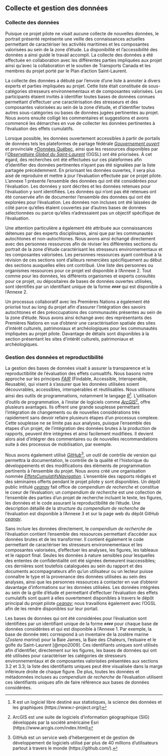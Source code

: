 ## Collecte et gestion des données

### Collecte des données

Puisque ce projet pilote ne visait aucune collecte de nouvelles données, le portrait présenté représente une veille des connaissances actuelles permettant de caractériser les activités maritimes et les composantes valorisées au sein de la zone d'étude. La disponibilité et l'accessibilité des données a ainsi guidé le travail accompli. La collecte des données a été effectuée en collaboration avec les différentes parties impliquées aux projet ainsi qu'avec la collaboration et le soutien de Transports Canada et les membres du projet porté par le Plan d’action Saint-Laurent.

La collecte des données a débuté par l'envoie d'une liste à annoter à divers experts et parties impliquées au projet. Cette liste était constituée de sous-catégories stresseurs environnementaux et de composantes valorisées. Les participants étaient invités à identifier toutes bases de données connues permettant d'effectuer une caractérisation des stresseurs et des composantes valorisées au sein de la zone d'étude, et d'identifier toutes autres sous-catégories ou bases de données jugées pertinentes au projet. Nous avons ensuite colligé les commentaires et suggestions et avons commencé les démarches en vue de collecter les données pertinentes à l'évaluation des effets cumulatifs.

Lorsque possible, les données ouvertement accessibles à partir de portails de données tels les plateformes de partage fédérale [*Gouvernement ouvert*](https://open.canada.ca/fr) et provinciale [*Données Québec](https://www.donneesquebec.ca/), ainsi que les ressources disponibles par l'[*Observatoire Global du Saint-Laurent*](https://ogsl.ca/fr/accueil/) (OGSL) ont été priorisées. À cet égard, des recherches ont été effectuées sur ces plateformes afin d'identifier des données pertinentes n'ayant pas été signalées par la liste partagée précédemment. En priorisant les données ouvertes, il sera plus aisé de reproduire et mettre à jour l'évaluation effectuée par ce projet pilote. L'annexe 1 présente l'ensemble des données qui ont été considérées pour l'évaluation. Les données y sont décrites et les données retenues pour l'évaluation y sont identifiées. Les données qui n'ont pas été retenues ont été conservée afin de documenter l'ensemble des données qui ont été explorées pour l'évaluation. Les données non incluses ont été laissées de côté parce qu'elles étaient couvertes par d'autres bases de données sélectionnées ou parce qu'elles n'adressaient pas un objectif spécifique de l'évaluation.

Une attention particulière a également été attribuée aux connaissances détenues par des experts disciplinaires, ainsi que par les communautés autochtones et non-autochtones. Nous avons ainsi échangé directement avec des personnes ressources afin de réviser les différentes sections du portrait de la zone d'étude caractérisant les stresseurs environnementaux et les composantes valorisées. Les personnes ressources ayant contribué à la révision de ces sections sont d'ailleurs remerciées spécifiquement au début des sections auxquelles elles ont contribué. Une liste des personnes ou organismes ressources pour ce projet est disponible à l'Annexe 2. Tout comme pour les données, les différents organismes et experts consultés pour ce projet, ou dépositaires de bases de données ouvertes utilisées, sont identifiés par un identifiant unique de la forme `####`  qui est disponible à l'Annexe 2.  

Un processus collaboratif avec les Premières Nations a également été priorisé tout au long du projet afin d'assurer l'intégration des savoirs autochtones et des préoccupations des communautés présentes au sein de la zone d'étude. Nous avons ainsi échangé avec des représentants des Premières Nations en vue d'obtenir une caractérisation spatiale des sites d'intérêt culturels, patrimoniaux et archéologiques pour les communautés impliquées au projet pilote. Davantage de détails sont disponibles à la section présentant les sites d'intérêt culturels, patrimoniaux et archéologiques.


### Gestion des données et reproductibilité

La gestion des bases de données visait à assurer la transparence et la reproductibilité de l'évaluation des effets cumualtifs. Nous basons notre approche sur les principes <a href="https://ogsl.ca/fr/principes-fair" target="_blank"><i>FAIR</i></a> (Findable, Accessible, Interoperable, Reusable), qui visent à s’assurer que les données utilisées soient découvrables, accessibles, interopérables et réutilisables. Nous utilisons ainsi des outils de programmations, notamment le langage <a href="https://www.r-project.org/" target="_blank"><i>R</i></a>[^r]. L’utilisation d’outils de programmation, à l’instar de logiciels comme <a href="https://www.arcgis.com/index.html" target="_blank"><i>ArcGIS</i></a>[^arc], offre plusieurs avantages. Ils offrent une grande souplesse permettant l’intégration de changements ou de nouvelles considérations très rapidement sans devoir refaire plusieurs étapes d’un processus complexe. Cette souplesse ne se limite pas aux analyses, puisque l’ensemble des étapes d’un projet, de l’intégration des données brutes à la production de rapports, peuvent être intégrées et ainsi facilement modifiées. Il devient alors aisé d’intégrer des commentaires ou de nouvelles recommandations suite à des processus de mobilisation, par exemple.

Nous avons également utilisé <a href="https://github.com/" target="_blank"><i>GitHub</i></a>[^git], un outil de contrôle de version qui permettra la documentation, le contrôle de la qualité et l’historique du développements et des modifications des éléments de programmation pertinents à l’ensemble du projet. Nous avons créé une organisation nommée <a href="https://github.com/EffetsCumulatifsNavigation" target="_blank"><i>EffetsCumulatifsNavigation</i></a>. L'ensemble des rapports rédigés et des séminaires offerts pendant le projet pilote y sont disponibles. Un dépôt public intitulé <a href="https://github.com/EffetsCumulatifsNavigation/ceanav" target="_blank"><i>ceanav</i></a> fait office de *compendium de recherche* et constitue le coeur de l'évaluation; un *compendium de recherche* est une collection de l'ensemble des parties d'un projet de recherche incluant le texte, les figures, les données et le code assurant la reproductibilité de l'étude. Une description détaillé de la structure du *compendium de recherche* de l'évaluation est disponible à l'Annexe 3 et sur la page web du dépôt GitHub <a href="https://github.com/EffetsCumulatifsNavigation/ceanav" target="_blank"><i>ceanav</i></a>.

Sans inclure les données directement, le *compendium de recherche* de l'évaluation contient l'ensemble des ressources permettant d'accéder aux données brutes et de les transformer. Il contient également le code permettant de caractériser les stresseurs environnementaux et les composantes valorisées, d'effectuer les analyses, les figures, les tableaux et le rapport final. Seules les données à nature sensibles pour lesquelles des ententes de confidentialité ont été signées demeurent inaccessibles; ces dernières sont toutefois cataloguées au sein du rapport et des documents accompagnateurs afin qu'un utilisateur ou un lecteur puisse connaître le type et la provenance des données utilisées au sein des analyses, ainsi que les personnes ressources à contacter en vue d'obtenir davantage d'informations sur les données utilisées. Les données intégrées au sein de la grille d'étude et permettant d'effectuer l'évaluation des effets cumulatifs sont quant à elles ouvertement disponibles à travers le dépôt principal du projet pilote <a href="https://github.com/EffetsCumulatifsNavigation/ceanav" target="_blank"><i>ceanav</i></a>; nous travaillons également avec l'OGSL afin de les rendre disponibles sur leur portail.

Les bases de données qui ont été considérées pour l'évaluation sont identifiées par un identifiant unique de la forme `####` pour chaque base de données considérées et qui est disponible à l'Annexe 1. Par exemple, la base de donnée `0001` correspond à un inventaire de la zostère marine (*Zostera marina*) pour la Baie James, la Baie des Chaleurs, l'estuaire et le golfe du Saint-Laurent [@mpo2009]. Ces identifiants uniques sont utilisés afin d'identifier, directement sur les figures, les bases de données qui ont été utilisées pour caractériser les catégories de stresseurs environnementaux et de composantes valorisées présentées aux sections 3.2 et 3.3; la liste des identifiants uniques peut être visualisée dans la marge inférieure droite de chaque figure. De plus, toutes les données et métadonnées incluses au *compendium de recherche* de l'évaluation utilisent ces identifiants uniques afin de faire référence aux bases de données considérées. 





[^r]: R est un logiciel libre destiné aux statistiques, la science des données et les graphiques (https://www.r-project.org/)
[^arc]: ArcGIS est une suite de logiciels d'information géographique (SIG) développés par la société américaine Esri (https://www.arcgis.com/index.html)
[^git]: GitHub est un service web d'hébergement et de gestion de développement de logiciels utilisé par plus de 40 millions d'utilisateurs partout à travers le monde (https://github.com/).
